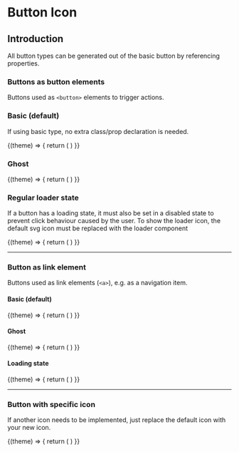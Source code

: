 
# Button Icon

## Introduction
All button types can be generated out of the basic button by referencing properties.

### Buttons as button elements
Buttons used as `<button>` elements to trigger actions.

### Basic (default)
If using basic type, no extra class/prop declaration is needed.

<Example noTheme={false} className="sg-example-button-icon">
  {(theme) => {
    return (
      <React.Fragment>
        <p-button-icon theme={theme} />
        <p-button-icon theme={theme} disabled="true" />
      </React.Fragment>
    )
}}
</Example>

### Ghost

<Example noTheme={false} className="sg-example-button-icon">
  {(theme) => {
    return (
      <React.Fragment>
        <p-button-icon variant="ghost" theme={theme} />
        <p-button-icon variant="ghost" theme={theme} disabled="true" />
      </React.Fragment>
    )
}}
</Example>

### Regular loader state
If a button has a loading state, it must also be set in a disabled state to prevent click behaviour caused by the user.
To show the loader icon, the default svg icon must be replaced with the loader component

<Example noTheme={false} className="sg-example-button-icon">
  {(theme) => {
    return (
      <React.Fragment>
        <p-button-icon loading="true" theme={theme} />
        <p-button-icon variant="ghost" loading="true" theme={theme} />
      </React.Fragment>
    )
}}
</Example>

---

### Button as link element
Buttons used as link elements (`<a>`), e.g. as a navigation item.

#### Basic (default)
<Example noTheme={false} className="sg-example-button-icon">
  {(theme) => {
    return (
      <React.Fragment>
        <p-button-icon href="/lorem/ipsum" theme={theme} />
        <p-button-icon href="#" disabled="true" theme={theme} />
      </React.Fragment>
    )
}}
</Example>

#### Ghost
<Example noTheme={false} className="sg-example-button-icon">
  {(theme) => {
    return (
      <React.Fragment>
        <p-button-icon href="/lorem/ipsum" variant="ghost" theme={theme} />
        <p-button-icon href="#" variant="ghost" disabled theme={theme} />
      </React.Fragment>
    )
}}
</Example>

#### Loading state
<Example noTheme={false} className="sg-example-button-icon">
  {(theme) => {
    return (
      <React.Fragment>
        <p-button-icon href="#" loading="true" theme={theme} />
        <p-button-icon href="#" variant="ghost" loading="true" theme={theme} />
      </React.Fragment>
    )
}}
</Example>

---

### Button with specific icon
If another icon needs to be implemented, just replace the default icon with your new icon.

<Example noTheme={false} className="sg-example-button-icon">
  {(theme) => {
    return (
      <React.Fragment>
        <p-button-icon icon="phone" theme={theme} />
      </React.Fragment>
    )
}}
</Example>
